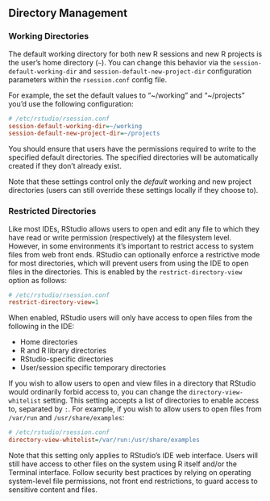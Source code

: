 ## Directory Management

### Working Directories

The default working directory for both new R sessions and new R projects is the user's home directory (`~`). You can change this behavior via the `session-default-working-dir` and `session-default-new-project-dir` configuration parameters within the `rsession.conf` config file.

For example, the set the default values to "~/working" and "~/projects" you'd use the following configuration:

```ini
# /etc/rstudio/rsession.conf
session-default-working-dir=~/working
session-default-new-project-dir=~/projects
```

You should ensure that users have the permissions required to write to the specified default directories. The specified directories will be automatically created if they don't already exist.

Note that these settings control only the *default* working and new project directories (users can still override these settings locally if they choose to).

### Restricted Directories

Like most IDEs, RStudio allows users to open and edit any file to which they have read or write permission (respectively) at the filesystem level. However, in some environments it's important to restrict access to system files from web front ends. RStudio can optionally enforce a restrictive mode for most directories, which will prevent users from using the IDE to open files in the directories. This is enabled by the `restrict-directory-view` option as follows:

```ini
# /etc/rstudio/rsession.conf
restrict-directory-view=1
```

When enabled, RStudio users will only have access to open files from the following in the IDE:

- Home directories
- R and R library directories
- RStudio-specific directories
- User/session specific temporary directories

If you wish to allow users to open and view files in a directory that RStudio would ordinarily forbid access to, you can change the `directory-view-whitelist` setting. This setting accepts a list of directories to enable access to, separated by `:`. For example, if you wish to allow users to open files from `/var/run` and `/usr/share/examples`:

```ini
# /etc/rstudio/rsession.conf
directory-view-whitelist=/var/run:/usr/share/examples
```

Note that this setting only applies to RStudio's IDE web interface. Users will still have access to other files on the system using R itself and/or the Terminal interface. Follow security best practices by relying on operating system-level file permissions, not front end restrictions, to guard access to sensitive content and files.


